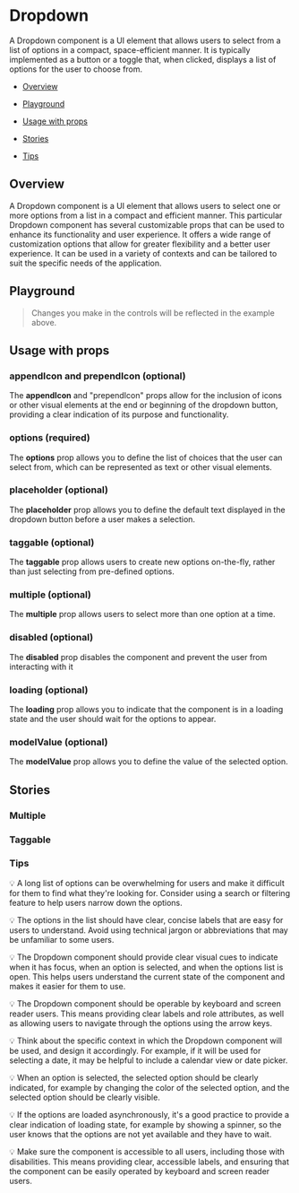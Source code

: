 

<Meta of={DropdownStories} />

# Dropdown

A Dropdown component is a UI element that allows users to select from a list of options in a compact, space-efficient manner. It is typically implemented as a button or a toggle that, when clicked, displays a list of options for the user to choose from.

- [Overview](#overview)

- [Playground](#playground)

- [Usage with props](#usage)

- [Stories](#stories)

- [Tips](#tips)

## Overview <a id="overview" />

A Dropdown component is a UI element that allows users to select one or more options from a list in a compact and efficient manner. This particular Dropdown component has several customizable props that can be used to enhance its functionality and user experience.
It offers a wide range of customization options that allow for greater flexibility and a better user experience. It can be used in a variety of contexts and can be tailored to suit the specific needs of the application.

<Canvas>
  <Story of={DropdownStories.Overview} />
</Canvas>

## Playground <a id="playground" />

> Changes you make in the controls will be reflected in the example above.

<Controls
  of={DropdownStories.Overview}
  exclude={/^(click|prepend-icon|append-icon|option-prepend|update.*|on.*)$/}
/>

## Usage with props <a id="usage" />

### appendIcon and prependIcon (optional)

The **appendIcon** and "prependIcon" props allow for the inclusion of icons or other visual elements at the end or beginning of the dropdown button, providing a clear indication of its purpose and functionality.

### options (required)

The **options** prop allows you to define the list of choices that the user can select from, which can be represented as text or other visual elements.

### placeholder (optional)

The **placeholder** prop allows you to define the default text displayed in the dropdown button before a user makes a selection.

### taggable (optional)

The **taggable** prop allows users to create new options on-the-fly, rather than just selecting from pre-defined options.

### multiple (optional)

The **multiple** prop allows users to select more than one option at a time.

### disabled (optional)

The **disabled** prop disables the component and prevent the user from interacting with it

### loading (optional)

The **loading** prop allows you to indicate that the component is in a loading state and the user should wait for the options to appear.

### modelValue (optional)

The **modelValue** prop allows you to define the value of the selected option.

## Stories <a id="stories" />

### Multiple

<Canvas>
  <Story of={DropdownStories.Multiple} />
</Canvas>

### Taggable

<Canvas>
  <Story of={DropdownStories.Taggable} />
</Canvas>

### Tips <a id="tips" />

💡 A long list of options can be overwhelming for users and make it difficult for them to find what they're looking for. Consider using a search or filtering feature to help users narrow down the options.

💡 The options in the list should have clear, concise labels that are easy for users to understand. Avoid using technical jargon or abbreviations that may be unfamiliar to some users.

💡 The Dropdown component should provide clear visual cues to indicate when it has focus, when an option is selected, and when the options list is open. This helps users understand the current state of the component and makes it easier for them to use.

💡 The Dropdown component should be operable by keyboard and screen reader users. This means providing clear labels and role attributes, as well as allowing users to navigate through the options using the arrow keys.

💡 Think about the specific context in which the Dropdown component will be used, and design it accordingly. For example, if it will be used for selecting a date, it may be helpful to include a calendar view or date picker.

💡 When an option is selected, the selected option should be clearly indicated, for example by changing the color of the selected option, and the selected option should be clearly visible.

💡 If the options are loaded asynchronously, it's a good practice to provide a clear indication of loading state, for example by showing a spinner, so the user knows that the options are not yet available and they have to wait.

💡 Make sure the component is accessible to all users, including those with disabilities. This means providing clear, accessible labels, and ensuring that the component can be easily operated by keyboard and screen reader users.
